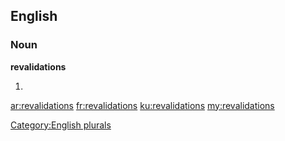 ==English==

===Noun===
'''revalidations'''

# {{plural of|revalidation}}

[[Category:English plurals]]

[[ar:revalidations]]
[[fr:revalidations]]
[[ku:revalidations]]
[[my:revalidations]]